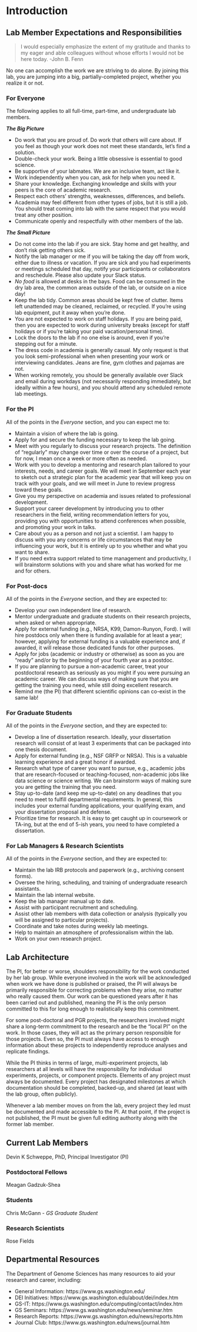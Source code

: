 # Introduction {#intro}

## Lab Member Expectations and Responsibilities

>I would especially emphasize the extent of my gratitude and thanks to my eager and able colleagues without whose efforts I would not be here today.
>-John B. Fenn

No one can accomplish the work we are striving to do alone. By joining this lab, you are jumping into a big, partially-completed project, whether you realize it or not.

### For Everyone

The following applies to all full-time, part-time, and undergraduate lab members.

***The Big Picture***

*	Do work that you are proud of. Do work that others will care about. If you feel as though your work does not meet these standards, let’s find a solution.
*	Double-check your work. Being a little obsessive is essential to good science.
*	Be supportive of your labmates. We are an inclusive team, act like it.
*	Work independently when you can, ask for help when you need it.
*	Share your knowledge. Exchanging knowledge and skills with your peers is the core of academic research.
*	Respect each others' strengths, weaknesses, differences, and beliefs.
*	Academia may feel different from other types of jobs, but it is still a job. You should treat coming into lab with the same respect that you would treat any other position. 
*	Communicate openly and respectfully with other members of the lab.

***The Small Picture***

*	Do not come into the lab if you are sick. Stay home and get healthy, and don't risk getting others sick.
*	Notify the lab manager or me if you will be taking the day off from work, either due to illness or vacation. If you are sick and you had experiments or meetings scheduled that day, notify your participants or collaborators and reschedule. Please also update your Slack status.
* *No food* is allowed at desks in the bays. Food can be consumed in the dry lab area, the common areas outside of the lab, or outside on a nice day!
*	Keep the lab tidy. Common areas should be kept free of clutter. Items left unattended may be cleaned, reclaimed, or recycled. If you're using lab equipment, put it away when you're done.
*	You are not expected to work on staff holidays. If you are being paid, then you are expected to work during university breaks (except for staff holidays or if you're taking your paid vacation/personal time).
*	Lock the doors to the lab if no one else is around, even if you're stepping out for a minute.
*	The dress code in academia is generally casual. My only request is that you look semi-professional when when presenting your work or interviewing candidates. Jeans are fine, gym clothes and pajamas are not.
*	When working remotely, you should be generally available over Slack and email during workdays (not necessarily responding immediately, but ideally within a few hours), and you should attend any scheduled remote lab meetings.

### For the PI
All of the points in the *Everyone* section, and you can expect me to:

*	Maintain a vision of where the lab is going.
*	Apply for and secure the funding necessary to keep the lab going.
*	Meet with you regularly to discuss your research projects. The definition of "regularly" may change over time or over the course of a project, but for now, I mean once a week or more often as needed.
*	Work with you to develop a mentoring and research plan tailored to your interests, needs, and career goals. We will meet in September each year to sketch out a strategic plan for the academic year that will keep you on track with your goals, and we will meet in June to review progress toward these goals.
*	Give you my perspective on academia and issues related to professional development.
*	Support your career development by introducing you to other researchers in the field, writing recommendation letters for you, providing you with opportunities to attend conferences when possible, and promoting your work in talks.
*	Care about you as a person and not just a scientist. I am happy to discuss with you any concerns or life circumstances that may be influencing your work, but it is entirely up to you whether and what you want to share. 
*	If you need extra support related to time management and productivity, I will brainstorm solutions with you and share what has worked for me and for others. 

### For Post-docs
All of the points in the *Everyone* section, and they are expected to:

*	Develop your own independent line of research.
*	Mentor undergraduate and graduate students on their research projects, when asked or when appropriate.
*	Apply for external funding (e.g., NRSA, K99, Damon-Runyon, Ford). I will hire postdocs only when there is funding available for at least a year; however, applying for external funding is a valuable experience and, if awarded, it will release those dedicated funds for other purposes.
*	Apply for jobs (academic or industry or otherwise) as soon as you are "ready" and/or by the beginning of your fourth year as a postdoc.
*	If you are planning to pursue a non-academic career, treat your postdoctoral research as seriously as you might if you were pursuing an academic career. We can discuss ways of making sure that you are getting the training you need, while still doing excellent research.
*	Remind me (the PI) that different scientific opinions can co-exist in the same lab!

### For Graduate Students
All of the points in the *Everyone* section, and they are expected to:

*	Develop a line of dissertation research. Ideally, your dissertation research will consist of at least 3 experiments that can be packaged into one thesis document.
*	Apply for external funding (e.g., NSF GRFP or NRSA). This is a valuable learning experience and a great honor if awarded.
*	Research what type of career you want to pursue, e.g., academic jobs that are research-focused or teaching-focused, non-academic jobs like data science or science writing. We can brainstorm ways of making sure you are getting the training that you need.
*	Stay up-to-date (and keep me up-to-date) on any deadlines that you need to meet to fulfill departmental requirements. In general, this includes your external funding applications, your qualifying exam, and your dissertation proposal and defense.
*	Prioritize time for research. It is easy to get caught up in coursework or TA-ing, but at the end of 5-ish years, you need to have completed a dissertation.

### For Lab Managers & Research Scientists
All of the points in the *Everyone* section, and they are expected to:

*	Maintain the lab IRB protocols and paperwork (e.g., archiving consent forms).
*	Oversee the hiring, scheduling, and training of undergraduate research assistants.
*	Maintain the lab internal website.
*	Keep the lab manager manual up to date.
*	Assist with participant recruitment and scheduling.
*	Assist other lab members with data collection or analysis (typically you will be assigned to particular projects).
*	Coordinate and take notes during weekly lab meetings.
*	Help to maintain an atmosphere of professionalism within the lab.
*	Work on your own research project.


## Lab Architecture
The PI, for better or worse, shoulders responsibility for the work conducted by her lab group. While everyone involved in the work will be acknowledged when work we have done is published or praised, the PI will always be primarily responsible for correcting problems when they arise, no matter who really caused them. Our work can be questioned years after it has been carried out and published, meaning the PI is the only person committed to this for long enough to realistically keep this commitment. 

For some post-doctoral and PGR projects, the researchers involved might share a long-term commitment to the research and be the "local PI" on the work. In those cases, they will act as the primary person responsible for those projects. Even so, the PI must always have access to enough information about these projects to independently reproduce analyses and replicate findings.

While the PI thinks in terms of large, multi-experiment projects, lab researchers at all levels will have the responsibility for individual experiments, projects, or component projects. Elements of any project must always be documented. Every project has designated milestones at which documentation should be completed, backed-up, and shared (at least with the lab group, often publicly).
  
Whenever a lab member moves on from the lab, every project they led must be documented and made accessible to the PI. At that point, if the project is not published, the PI must be given full editing authority along with the former lab member.

## Current Lab Members

Devin K Schweppe, PhD, Principal Investigator (PI)

### Postdoctoral Fellows

Meagan Gadzuk-Shea

### Students

Chris McGann - *GS Graduate Student*

### Research Scientists

Rose Fields


## Departmental Resources
The Department of Genome Sciences has many resources to aid your research and career, including:

* General Information: https://www.gs.washington.edu/ 
* DEI Initiatives: https://www.gs.washington.edu/about/dei/index.htm
* GS-IT: https://www.gs.washington.edu/computing/contact/index.htm
* GS Seminars: https://www.gs.washington.edu/news/seminar.htm
* Research Reports: https://www.gs.washington.edu/news/reports.htm
* Journal Club: https://www.gs.washington.edu/news/journal.htm


